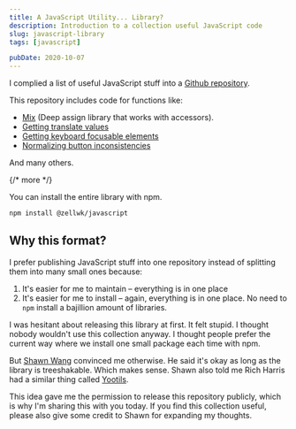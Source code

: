 ```yaml
---
title: A JavaScript Utility... Library?
description: Introduction to a collection useful JavaScript code
slug: javascript-library
tags: [javascript]

pubDate: 2020-10-07
---
```


I complied a list of useful JavaScript stuff into a [Github repository](https://github.com/zellwk/javascript).

This repository includes code for functions like:

- [Mix](https://zellwk.com/blog/creating-a-deep-assign-library/) (Deep assign library that works with accessors).
- [Getting translate values](https://zellwk.com/blog/css-translate-values-in-javascript/)
- [Getting keyboard focusable elements](https://zellwk.com/blog/keyboard-focusable-elements/)
- [Normalizing button inconsistencies](https://zellwk.com/blog/inconsistent-button-behavior/)

And many others.

{/* more */}

You can install the entire library with npm.

```bash
npm install @zellwk/javascript
```

## Why this format?

I prefer publishing JavaScript stuff into one repository instead of splitting them into many small ones because:

1. It's easier for me to maintain – everything is in one place
2. It's easier for me to install – again, everything is in one place. No need to `npm` install a bajillion amount of libraries.

I was hesitant about releasing this library at first. It felt stupid. I thought nobody wouldn't use this collection anyway. I thought people prefer the current way where we install one small package each time with npm.

But [Shawn Wang](https://twitter.com/swyx) convinced me otherwise. He said it's okay as long as the library is treeshakable. Which makes sense. Shawn also told me Rich Harris had a similar thing called [Yootils](https://github.com/Rich-Harris/yootils).

This idea gave me the permission to release this repository publicly, which is why I'm sharing this with you today. If you find this collection useful, please also give some credit to Shawn for expanding my thoughts.

